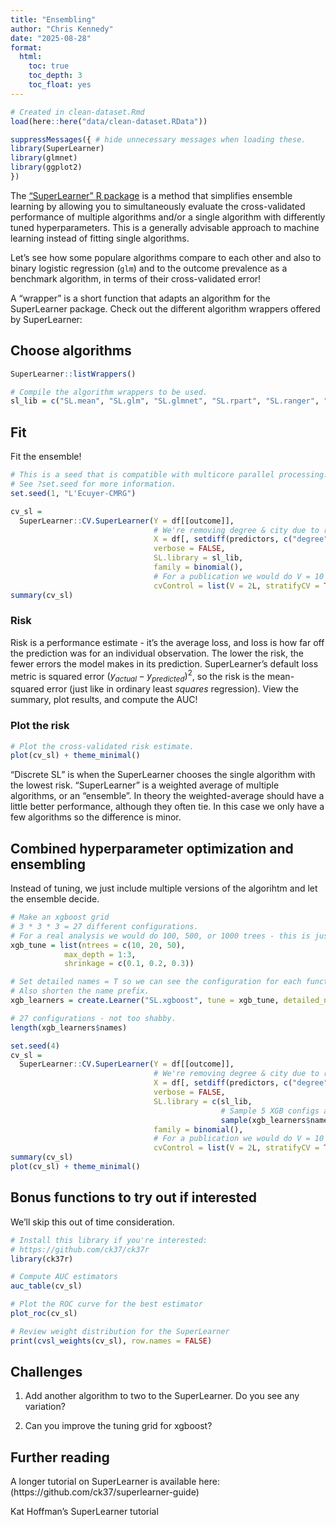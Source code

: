 ```yaml
---
title: "Ensembling"
author: "Chris Kennedy"
date: "2025-08-28"
format:
  html:
    toc: true
    toc_depth: 3
    toc_float: yes
---
```



```r
# Created in clean-dataset.Rmd
load(here::here("data/clean-dataset.RData"))

suppressMessages({ # hide unnecessary messages when loading these.
library(SuperLearner)
library(glmnet)
library(ggplot2)
})
```

The ["SuperLearner" R package](https://cran.r-project.org/web/packages/SuperLearner/index.html) is a method that simplifies ensemble learning by allowing you to simultaneously evaluate the cross-validated performance of multiple algorithms and/or a single algorithm with differently tuned hyperparameters. This is a generally advisable approach to machine learning instead of fitting single algorithms. 

Let's see how some populare algorithms compare to each other and also to binary logistic regression (`glm`) and to the outcome prevalence as a benchmark algorithm, in terms of their cross-validated error!  

A "wrapper" is a short function that adapts an algorithm for the SuperLearner package. Check out the different algorithm wrappers offered by SuperLearner:

## Choose algorithms

```r
SuperLearner::listWrappers()

# Compile the algorithm wrappers to be used.
sl_lib = c("SL.mean", "SL.glm", "SL.glmnet", "SL.rpart", "SL.ranger", "SL.xgboost")
```

## Fit

Fit the ensemble! 

```r
# This is a seed that is compatible with multicore parallel processing.
# See ?set.seed for more information.
set.seed(1, "L'Ecuyer-CMRG") 

cv_sl =
  SuperLearner::CV.SuperLearner(Y = df[[outcome]],
                                # We're removing degree & city due to rare factor levels.
                                X = df[, setdiff(predictors, c("degree", "city"))],
                                verbose = FALSE,
                                SL.library = sl_lib,
                                family = binomial(),
                                # For a publication we would do V = 10 or 20
                                cvControl = list(V = 2L, stratifyCV = TRUE))
summary(cv_sl)
```

### Risk

Risk is a performance estimate - it's the average loss, and loss is how far off the prediction was for an individual observation. The lower the risk, the fewer errors the model makes in its prediction. SuperLearner's default loss metric is squared error $(y_{actual} - y_{predicted})^2$, so the risk is the mean-squared error (just like in ordinary least _squares_ regression). View the summary, plot results, and compute the AUC!

### Plot the risk

```r
# Plot the cross-validated risk estimate.
plot(cv_sl) + theme_minimal()
```

"Discrete SL" is when the SuperLearner chooses the single algorithm with the lowest risk. "SuperLearner" is a weighted average of multiple algorithms, or an "ensemble". In theory the weighted-average should have a little better performance, although they often tie. In this case we only have a few algorithms so the difference is minor.  

## Combined hyperparameter optimization and ensembling

Instead of tuning, we just include multiple versions of the algorihtm and let the ensemble decide.

```r
# Make an xgboost grid
# 3 * 3 * 3 = 27 different configurations.
# For a real analysis we would do 100, 500, or 1000 trees - this is just a demo.
xgb_tune = list(ntrees = c(10, 20, 50),
            max_depth = 1:3,
            shrinkage = c(0.1, 0.2, 0.3))

# Set detailed names = T so we can see the configuration for each function.
# Also shorten the name prefix.
xgb_learners = create.Learner("SL.xgboost", tune = xgb_tune, detailed_names = TRUE, name_prefix = "xgb")

# 27 configurations - not too shabby.
length(xgb_learners$names)

set.seed(4)
cv_sl =
  SuperLearner::CV.SuperLearner(Y = df[[outcome]],
                                # We're removing degree & city due to rare factor levels.
                                X = df[, setdiff(predictors, c("degree", "city"))],
                                verbose = FALSE,
                                SL.library = c(sl_lib,
                                               # Sample 5 XGB configs at random, a form of random search.
                                               sample(xgb_learners$names, 5)),
                                family = binomial(),
                                # For a publication we would do V = 10 or 20
                                cvControl = list(V = 2L, stratifyCV = TRUE))
summary(cv_sl)
plot(cv_sl) + theme_minimal()
```

## Bonus functions to try out if interested

We'll skip this out of time consideration.

```r
# Install this library if you're interested:
# https://github.com/ck37/ck37r
library(ck37r)

# Compute AUC estimators
auc_table(cv_sl)

# Plot the ROC curve for the best estimator
plot_roc(cv_sl)

# Review weight distribution for the SuperLearner
print(cvsl_weights(cv_sl), row.names = FALSE)
```

## Challenges

1. Add another algorithm to two to the SuperLearner. Do you see any variation?

2. Can you improve the tuning grid for xgboost?

## Further reading

A longer tutorial on SuperLearner is available here: (https://github.com/ck37/superlearner-guide)

Kat Hoffman's SuperLearner tutorial
